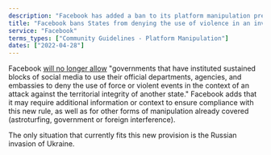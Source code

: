 ```yaml
---
description: "Facebook has added a ban to its platform manipulation prevention rules."
title: "Facebook bans States from denying the use of violence in an invasion"
service: "Facebook"
terms_types: ["Community Guidelines - Platform Manipulation"]
dates: ["2022-04-28"]
---
```


Facebook <a target="_blank" rel="noopener" href="https://github.com/OpenTermsArchive/france-elections-versions/commit/b315d25#diff-57f4f166af0a7f6e4fc8f63a103c74f5a8d47754238aad621db0eebdf4048df4R24">will no longer allow</a> "governments that have instituted sustained blocks of social media to use their official departments, agencies, and embassies to deny the use of force or violent events in the context of an attack against the territorial integrity of another state." Facebook adds that it may require additional information or context to ensure compliance with this new rule, as well as for other forms of manipulation already covered (astroturfing, government or foreign interference).

The only situation that currently fits this new provision is the Russian invasion of Ukraine.
